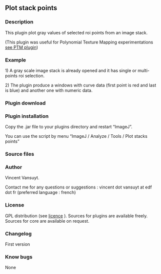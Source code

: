 ==Plot stack points==

===Description===

This plugin plot gray values of selected roi points from an image stack.

(This plugin was useful for Polynomial Texture Mapping experimentations [[http://imagejdocu.tudor.lu/doku.php?id=plugin:stacks:normal_map_computing_using_ptm:start|see PTM plugin]])


===Example===

1) A gray scale image stack is already opened and it has single or multi-points roi selection.

{{:plugin:stacks:plot_stack_points:appel_script.png?800|Script calling from menu}}

2) The plugin produce a windows with curve data (first point is red and last is blue) and another one with numeric data.

{{:plugin:stacks:plot_stack_points:results.png?800|Results}}

===Plugin download===

{{:plugin:stacks:plot_stack_points:plot_stacks_points.jar|}}

===Plugin installation===

Copy the .jar file to your plugins directory and restart “ImageJ”.

You can use the script by menu “ImageJ / Analyze / Tools / Plot stacks points”


===Source files===

{{:plugin:stacks:plot_stack_points:plot_stacks_points-src.zip|}}

===Author===

Vincent Vansuyt.

Contact me for any questions or suggestions : vincent dot vansuyt at edf dot fr (preferred language : french)


===License===

GPL distribution (see [[http://www.gnu.org/licenses/|licence]] ). Sources for plugins are available freely. Sources for core are available on request.


===Changelog===

First version

===Know bugs===

None
